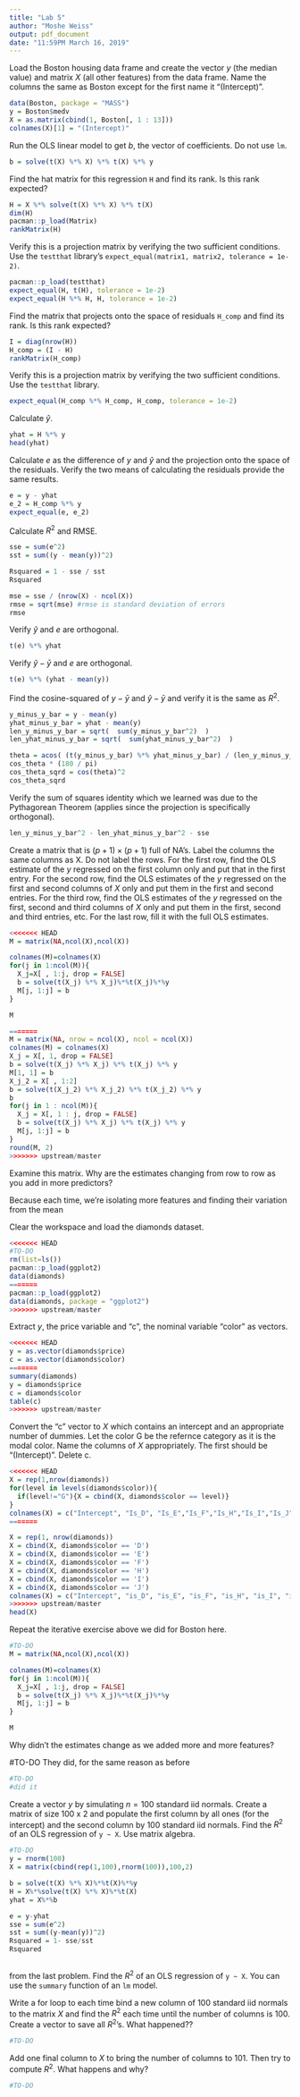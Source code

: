 ```yaml
---
title: "Lab 5"
author: "Moshe Weiss"
output: pdf_document
date: "11:59PM March 16, 2019"
---
```


Load the Boston housing data frame and create the vector $y$ (the median value) and matrix $X$ (all other features) from the data frame. Name the columns the same as Boston except for the first name it "(Intercept)".

```r
data(Boston, package = "MASS")
y = Boston$medv
X = as.matrix(cbind(1, Boston[, 1 : 13]))
colnames(X)[1] = "(Intercept)"
```

Run the OLS linear model to get $b$, the vector of coefficients. Do not use `lm`.

```r
b = solve(t(X) %*% X) %*% t(X) %*% y
```

Find the hat matrix for this regression `H` and find its rank. Is this rank expected?

```r
H = X %*% solve(t(X) %*% X) %*% t(X)
dim(H)
pacman::p_load(Matrix)
rankMatrix(H)
```

Verify this is a projection matrix by verifying the two sufficient conditions. Use the `testthat` library's `expect_equal(matrix1, matrix2, tolerance = 1e-2)`.

```r
pacman::p_load(testthat)
expect_equal(H, t(H), tolerance = 1e-2)
expect_equal(H %*% H, H, tolerance = 1e-2)
```

Find the matrix that projects onto the space of residuals `H_comp` and find its rank. Is this rank expected?

```r
I = diag(nrow(H))
H_comp = (I - H)
rankMatrix(H_comp)
```

Verify this is a projection matrix by verifying the two sufficient conditions. Use the `testthat` library.

```r
expect_equal(H_comp %*% H_comp, H_comp, tolerance = 1e-2)
```

Calculate $\hat{y}$.

```r
yhat = H %*% y
head(yhat)
```

Calculate $e$ as the difference of $y$ and $\hat{y}$ and the projection onto the space of the residuals. Verify the two means of calculating the residuals provide the same results.

```r
e = y - yhat
e_2 = H_comp %*% y
expect_equal(e, e_2)
```

Calculate $R^2$ and RMSE.

```r
sse = sum(e^2)
sst = sum((y - mean(y))^2)

Rsquared = 1 - sse / sst
Rsquared

mse = sse / (nrow(X) - ncol(X))
rmse = sqrt(mse) #rmse is standard deviation of errors
rmse
```

Verify $\hat{y}$ and $e$ are orthogonal.

```r
t(e) %*% yhat
```

Verify $\hat{y} - \bar{y}$ and $e$ are orthogonal.

```r
t(e) %*% (yhat - mean(y))
```

Find the cosine-squared of $y - \bar{y}$ and $\hat{y} - \bar{y}$ and verify it is the same as $R^2$.

```r
y_minus_y_bar = y - mean(y)
yhat_minus_y_bar = yhat - mean(y)
len_y_minus_y_bar = sqrt(  sum(y_minus_y_bar^2)  )
len_yhat_minus_y_bar = sqrt(  sum(yhat_minus_y_bar^2)  )

theta = acos( (t(y_minus_y_bar) %*% yhat_minus_y_bar) / (len_y_minus_y_bar * len_yhat_minus_y_bar) )
cos_theta * (180 / pi)
cos_theta_sqrd = cos(theta)^2
cos_theta_sqrd
```

Verify the sum of squares identity which we learned was due to the Pythagorean Theorem (applies since the projection is specifically orthogonal).

```r
len_y_minus_y_bar^2 - len_yhat_minus_y_bar^2 - sse 
```

Create a matrix that is $(p + 1) \times (p + 1)$ full of NA's. Label the columns the same columns as X. Do not label the rows. For the first row, find the OLS estimate of the $y$ regressed on the first column only and put that in the first entry. For the second row, find the OLS estimates of the $y$ regressed on the first and second columns of $X$ only and put them in the first and second entries. For the third row, find the OLS estimates of the $y$ regressed on the first, second and third columns of $X$ only and put them in the first, second and third entries, etc. For the last row, fill it with the full OLS estimates.

```r
<<<<<<< HEAD
M = matrix(NA,ncol(X),ncol(X))

colnames(M)=colnames(X)
for(j in 1:ncol(M)){
  X_j=X[ , 1:j, drop = FALSE]
  b = solve(t(X_j) %*% X_j)%*%t(X_j)%*%y
  M[j, 1:j] = b
}

M

=======
M = matrix(NA, nrow = ncol(X), ncol = ncol(X))
colnames(M) = colnames(X)
X_j = X[, 1, drop = FALSE]
b = solve(t(X_j) %*% X_j) %*% t(X_j) %*% y
M[1, 1] = b
X_j_2 = X[ , 1:2]
b = solve(t(X_j_2) %*% X_j_2) %*% t(X_j_2) %*% y
b
for(j in 1 : ncol(M)){
  X_j = X[, 1 : j, drop = FALSE]
  b = solve(t(X_j) %*% X_j) %*% t(X_j) %*% y
  M[j, 1:j] = b
}
round(M, 2)
>>>>>>> upstream/master
```

Examine this matrix. Why are the estimates changing from row to row as you add in more predictors?

Because each time, we're isolating more features and finding their variation from the mean

Clear the workspace and load the diamonds dataset.

```r
<<<<<<< HEAD
#TO-DO
rm(list=ls())
pacman::p_load(ggplot2)
data(diamonds)
=======
pacman::p_load(ggplot2)
data(diamonds, package = "ggplot2")
>>>>>>> upstream/master
```

Extract $y$, the price variable and "c", the nominal variable "color" as vectors.

```r
<<<<<<< HEAD
y = as.vector(diamonds$price)
c = as.vector(diamonds$color)
=======
summary(diamonds)
y = diamonds$price
c = diamonds$color
table(c)
>>>>>>> upstream/master
```

Convert the "c" vector to $X$ which contains an intercept and an appropriate number of dummies. Let the color G be the refernce category as it is the modal color. Name the columns of $X$ appropriately. The first should be "(Intercept)". Delete c.

```r
<<<<<<< HEAD
X = rep(1,nrow(diamonds))
for(level in levels(diamonds$color)){
  if(level!="G"){X = cbind(X, diamonds$color == level)}
}
colnames(X) = c("Intercept", "Is_D", "Is_E","Is_F","Is_H","Is_I","Is_J")
=======

X = rep(1, nrow(diamonds))
X = cbind(X, diamonds$color == 'D')
X = cbind(X, diamonds$color == 'E')
X = cbind(X, diamonds$color == 'F')
X = cbind(X, diamonds$color == 'H')
X = cbind(X, diamonds$color == 'I')
X = cbind(X, diamonds$color == 'J')
colnames(X) = c("Intercept", "is_D", "is_E", "is_F", "is_H", "is_I", "is_J")
>>>>>>> upstream/master
head(X)
```

Repeat the iterative exercise above we did for Boston here.

```r
#TO-DO
M = matrix(NA,ncol(X),ncol(X))

colnames(M)=colnames(X)
for(j in 1:ncol(M)){
  X_j=X[ , 1:j, drop = FALSE]
  b = solve(t(X_j) %*% X_j)%*%t(X_j)%*%y
  M[j, 1:j] = b
}

M

```

Why didn't the estimates change as we added more and more features?

#TO-DO
They did, for the same reason as before

```r
#TO-DO
#did it
```

Create a vector $y$ by simulating $n = 100$ standard iid normals. Create a matrix of size 100 x 2 and populate the first column by all ones (for the intercept) and the second column by 100 standard iid normals. Find the $R^2$ of an OLS regression of `y ~ X`. Use matrix algebra.

```r
#TO-DO
y = rnorm(100)
X = matrix(cbind(rep(1,100),rnorm(100)),100,2)

b = solve(t(X) %*% X)%*%t(X)%*%y
H = X%*%solve(t(X) %*% X)%*%t(X)
yhat = X%*%b

e = y-yhat
sse = sum(e^2)
sst = sum((y-mean(y))^2)
Rsquared = 1- sse/sst
Rsquared



```

 from the last problem. Find the $R^2$ of an OLS regression of `y ~ X`. You can use the `summary` function of an `lm` model.

Write a for loop to each time bind a new column of 100 standard iid normals to the matrix $X$ and find the $R^2$ each time until the number of columns is 100. Create a vector to save all $R^2$'s. What happened??


```r
#TO-DO
```

Add one final column to $X$ to bring the number of columns to 101. Then try to compute $R^2$. What happens and why?

```r
#TO-DO
```

